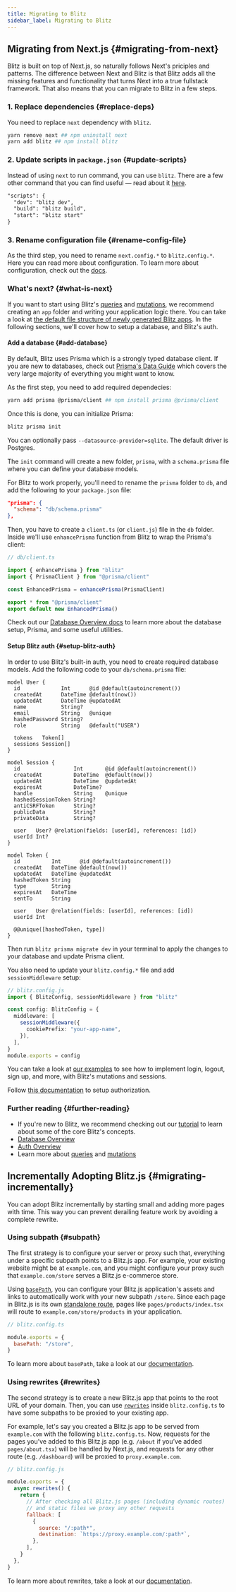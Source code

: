 ```yaml
---
title: Migrating to Blitz
sidebar_label: Migrating to Blitz
---
```


## Migrating from Next.js {#migrating-from-next}

Blitz is built on top of Next.js, so naturally follows Next's priciples
and patterns. The difference between Next and Blitz is that Blitz adds all
the missing features and functionality that turns Next into a true
fullstack framework. That also means that you can migrate to Blitz in a
few steps.

### 1. Replace dependencies {#replace-deps}

You need to replace `next` dependency with `blitz`.

```sh
yarn remove next ## npm uninstall next
yarn add blitz ## npm install blitz
```

### 2. Update scripts in `package.json` {#update-scripts}

Instead of using `next` to run command, you can use `blitz`. There are a
few other command that you can find useful — read about it
[here](/docs/cli-overview).

```diff
"scripts": {
  "dev": "blitz dev",
  "build": "blitz build",
  "start": "blitz start"
}
```

### 3. Rename configuration file {#rename-config-file}

As the third step, you need to rename `next.config.*` to `blitz.config.*`.
Here you can read more about configuration. To learn more about
configuration, check out the [docs](/docs/blitz-config).

### What's next? {#what-is-next}

If you want to start using Blitz's [queries](/docs/query-resolvers) and
[mutations](/docs/mutation-resolvers), we recommend creating an `app`
folder and writing your application logic there. You can take a look at
[the default file structure of newly generated Blitz apps](/docs/file-structure).
In the following sections, we'll cover how to setup a database, and
Blitz's auth.

#### Add a database {#add-database}

By default, Blitz uses Prisma which is a strongly typed database client.
If you are new to databases, check out
[Prisma's Data Guide](https://www.prisma.io/dataguide/) which covers the
very large majority of everything you might want to know.

As the first step, you need to add required dependecies:

```sh
yarn add prisma @prisma/client ## npm install prisma @prisma/client
```

Once this is done, you can initialize Prisma:

```sh
blitz prisma init
```

You can optionally pass `--datasource-provider=sqlite`. The default driver
is Postgres.

The `init` command will create a new folder, `prisma`, with a
`schema.prisma` file where you can define your database models.

For Blitz to work properly, you'll need to rename the `prisma` folder to
`db`, and add the following to your `package.json` file:

```json
"prisma": {
  "schema": "db/schema.prisma"
},
```

Then, you have to create a `client.ts` (or `client.js`) file in the `db`
folder. Inside we'll use `enhancePrisma` function from Blitz to wrap the
Prisma's client:

```ts
// db/client.ts

import { enhancePrisma } from "blitz"
import { PrismaClient } from "@prisma/client"

const EnhancedPrisma = enhancePrisma(PrismaClient)

export * from "@prisma/client"
export default new EnhancedPrisma()
```

Check out our [Database Overview docs](/docs/database-overview) to learn
more about the database setup, Prisma, and some useful utilities.

#### Setup Blitz auth {#setup-blitz-auth}

In order to use Blitz's built-in auth, you need to create required
database models. Add the following code to your `db/schema.prisma` file:

```
model User {
  id             Int      @id @default(autoincrement())
  createdAt      DateTime @default(now())
  updatedAt      DateTime @updatedAt
  name           String?
  email          String   @unique
  hashedPassword String?
  role           String   @default("USER")

  tokens   Token[]
  sessions Session[]
}

model Session {
  id                 Int       @id @default(autoincrement())
  createdAt          DateTime  @default(now())
  updatedAt          DateTime  @updatedAt
  expiresAt          DateTime?
  handle             String    @unique
  hashedSessionToken String?
  antiCSRFToken      String?
  publicData         String?
  privateData        String?

  user   User? @relation(fields: [userId], references: [id])
  userId Int?
}

model Token {
  id          Int      @id @default(autoincrement())
  createdAt   DateTime @default(now())
  updatedAt   DateTime @updatedAt
  hashedToken String
  type        String
  expiresAt   DateTime
  sentTo      String

  user   User @relation(fields: [userId], references: [id])
  userId Int

  @@unique([hashedToken, type])
}
```

Then run `blitz prisma migrate dev` in your terminal to apply the changes
to your database and update Prisma client.

You also need to update your `blitz.config.*` file and add
`sessionMiddleware` setup:

```ts
// blitz.config.js
import { BlitzConfig, sessionMiddleware } from "blitz"

const config: BlitzConfig = {
  middleware: [
    sessionMiddleware({
      cookiePrefix: "your-app-name",
    }),
  ],
}
module.exports = config
```

You can take a look at
[our examples](https://github.com/blitz-js/blitz/tree/canary/examples/auth/app/auth/mutations)
to see how to implement login, logout, sign up, and more, with Blitz's
mutations and sessions.

Follow [this documentation](/docs/authorization#is-authorized-adapters) to
setup authorization.

### Further reading {#further-reading}

- If you're new to Blitz, we recommend checking out our
  [tutorial](/docs/tutorial) to learn about some of the core Blitz's
  concepts.
- [Database Overview](/docs/database-overview)
- [Auth Overview](/docs/auth)
- Learn more about [queries](/docs/query-resolvers) and
  [mutations](/docs/mutation-resolvers)

## Incrementally Adopting Blitz.js {#migrating-incrementally}

You can adopt Blitz incrementally by starting small and adding more pages
with time. This way you can prevent derailing feature work by avoiding a
complete rewrite.

### Using subpath {#subpath}

The first strategy is to configure your server or proxy such that,
everything under a specific subpath points to a Blitz.js app. For example,
your existing website might be at `example.com`, and you might configure
your proxy such that `example.com/store` serves a Blitz.js e-commerce
store.

Using [`basePath`](/blitz-config#base-path), you can configure your
Blitz.js application's assets and links to automatically work with your
new subpath `/store`. Since each page in Blitz.js is its own
[standalone route](/routing), pages like `pages/products/index.tsx` will
route to `example.com/store/products` in your application.

```jsx
// blitz.config.ts

module.exports = {
  basePath: "/store",
}
```

To learn more about `basePath`, take a look at our
[documentation](/blitz-config#base-path).

### Using rewrites {#rewrites}

The second strategy is to create a new Blitz.js app that points to the
root URL of your domain. Then, you can use [`rewrites`](/rewrites) inside
`blitz.config.ts` to have some subpaths to be proxied to your existing
app.

For example, let's say you created a Blitz.js app to be served from
`example.com` with the following `blitz.config.ts`. Now, requests for the
pages you’ve added to this Blitz.js app (e.g. `/about` if you’ve added
`pages/about.tsx`) will be handled by Next.js, and requests for any other
route (e.g. `/dashboard`) will be proxied to `proxy.example.com`.

```jsx
// blitz.config.js

module.exports = {
  async rewrites() {
    return {
      // After checking all Blitz.js pages (including dynamic routes)
      // and static files we proxy any other requests
      fallback: [
        {
          source: "/:path*",
          destination: `https://proxy.example.com/:path*`,
        },
      ],
    }
  },
}
```

To learn more about rewrites, take a look at our
[documentation](/docs/rewrites).

<!-- ### FAQ -->
